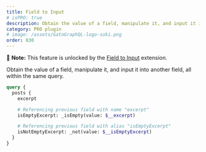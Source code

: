 ```yaml
---
title: Field to Input
# isPRO: true
description: Obtain the value of a field, manipulate it, and input it into another field, all within the same query.
category: PRO plugin
# image: /assets/GatoGraphQL-logo-suki.png
order: 830
---
```


📣 **Note:** This feature is unlocked by the [Field to Input](/extensions/field-to-input/) extension.

Obtain the value of a field, manipulate it, and input it into another field, all within the same query.

```graphql
query {
  posts {
    excerpt

    # Referencing previous field with name "excerpt"
    isEmptyExcerpt: _isEmpty(value: $__excerpt)

    # Referencing previous field with alias "isEmptyExcerpt"
    isNotEmptyExcerpt: _not(value: $__isEmptyExcerpt)
  }
}
```
